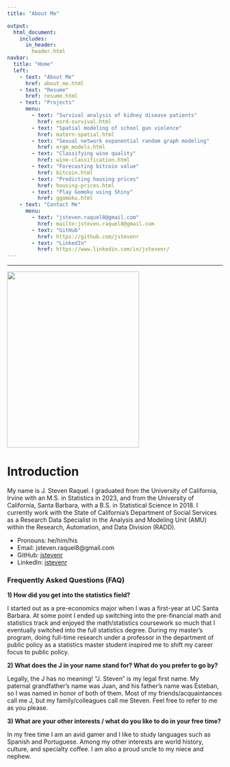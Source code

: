 ```yaml
---
title: "About Me"

output:
  html_document:
    includes:
      in_header: 
        header.html
navbar:
  title: "Home"
  left:
    - text: "About Me"
      href: about_me.html
    - text: "Resume"
      href: resume.html
    - text: "Projects"
      menu:
        - text: "Survival analysis of kidney disease patients"
          href: esrd-survival.html
        - text: "Spatial modeling of school gun violence"
          href: matern-spatial.html
        - text: "Sexual network exponential random graph modeling"
          href: ergm_models.html
        - text: "Classifying wine quality"
          href: wine-classification.html
        - text: "Forecasting bitcoin value"
          href: bitcoin.html
        - text: "Predicting housing prices"
          href: housing-prices.html
        - text: "Play Gomoku using Shiny"
          href: ggomoku.html
    - text: "Contact Me"
      menu:
        - text: "jsteven.raquel8@gmail.com"
          href: mailto:jsteven.raquel8@gmail.com
        - text: "GitHub"
          href: https://github.com/jstevenr
        - text: "LinkedIn"
          href: https://www.linkedin.com/in/jstevenr/
---
```


----

<left><img src="images/self_prof.jpg" width="308px" height="410px"></left>

# Introduction

My name is J. Steven Raquel. I graduated from the University of California, Irvine with an M.S. in Statistics in 2023, and from the University of California, Santa Barbara, with a B.S. in Statistical Science in 2018. I currently work with the State of California's Department of Social Services as a Research Data Specialist in the Analysis and Modeling Unit (AMU) within the Research, Automation, and Data Division (RADD).

* Pronouns: he/him/his
* Email: jsteven.raquel8@gmail.com
* GitHub: [jstevenr](https://github.com/jstevenr)
* LinkedIn: [jstevenr](https://www.linkedin.com/in/jstevenr/)

### Frequently Asked Questions (FAQ)

**1) How did you get into the statistics field?**

I started out as a pre-economics major when I was a first-year at UC Santa Barbara. At some point I ended up switching into the pre-financial math and statistics track and enjoyed the math/statistics coursework so much that I eventually switched into the full statistics degree. During my master's program, doing full-time research under a professor in the department of public policy as a statistics master student inspired me to shift my career focus to public policy.

**2) What does the J in your name stand for? What do you prefer to go by?**

Legally, the J has no meaning! "J. Steven" is my legal first name. My paternal grandfather's name was Juan, and his father's name was Esteban, so I was named in honor of both of them. Most of my friends/acquaintances call me J, but my family/colleagues call me Steven. Feel free to refer to me as you please.

**3) What are your other interests / what do you like to do in your free time?**

In my free time I am an avid gamer and I like to study languages such as Spanish and Portuguese. Among my other interests are world history, culture, and specialty coffee. I am also a proud uncle to my niece and nephew.
